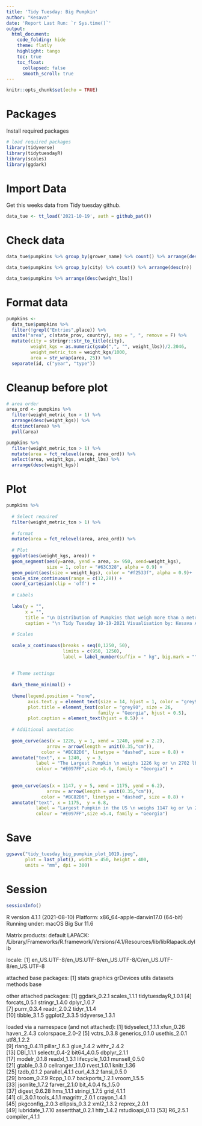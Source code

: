 ```yaml
---
title: 'Tidy Tuesday: Big Pumpkin'
author: "Kesava"
date: 'Report Last Run: `r Sys.time()`'
output:
  html_document:
    code_folding: hide
    theme: flatly
    highlight: tango
    toc: true
    toc_float:
      collapsed: false
      smooth_scroll: true
---
```


```r
knitr::opts_chunk$set(echo = TRUE)
```

# Packages

Install required packages

```r
# load required packages
library(tidyverse)
library(tidytuesdayR)
library(scales)
library(ggdark)
```

# Import Data

Get this weeks data from Tidy tuesday github.

```r
data_tue <- tt_load('2021-10-19', auth = github_pat())
```

# Check data

```r
data_tue$pumpkins %>% group_by(grower_name) %>% count() %>% arrange(desc(n))

data_tue$pumpkins %>% group_by(city) %>% count() %>% arrange(desc(n))

data_tue$pumpkins %>% arrange(desc(weight_lbs))
```

# Format data

```r
pumpkins <- 
  data_tue$pumpkins %>% 
  filter(!grepl("Entries",place)) %>% 
  unite("area", c(state_prov, country), sep = ", ", remove = F) %>% 
  mutate(city = stringr::str_to_title(city),
         weight_kgs = as.numeric(gsub(",", "", weight_lbs))/2.2046, 
         weight_metric_ton = weight_kgs/1000, 
         area = str_wrap(area, 25)) %>% 
  separate(id, c("year", "type"))
```

# Cleanup before plot

```r
# area order
area_ord <- pumpkins %>% 
  filter(weight_metric_ton > 1) %>% 
  arrange(desc(weight_kgs)) %>% 
  distinct(area) %>% 
  pull(area)

pumpkins %>%  
  filter(weight_metric_ton > 1) %>% 
  mutate(area = fct_relevel(area, area_ord)) %>% 
  select(area, weight_kgs, weight_lbs) %>% 
  arrange(desc(weight_kgs))
```

# Plot

```r

pumpkins %>%  
  
  # Select required
  filter(weight_metric_ton > 1) %>% 
  
  # format
  mutate(area = fct_relevel(area, area_ord)) %>%
  
  # Plot
  ggplot(aes(weight_kgs, area)) +
  geom_segment(aes(y=area, yend = area, x= 950, xend=weight_kgs), 
               size = 1, color = "#63C328", alpha = 0.9) +
  geom_point(aes(size = weight_kgs), color = "#f2533f", alpha = 0.9)+
  scale_size_continuous(range = c(12,28)) +
  coord_cartesian(clip = 'off') +
  
  # Labels
  
  labs(y = "", 
       x = "", 
       title = "\n Distribution of Pumpkins that weigh more than a metric ton (1000 kg) \n", 
       caption = "\n Tidy Tuesday 10-19-2021 Visualisation by: Kesava Asam \n Data source: bigpumpkin.com") +
  
  # Scales
  
  scale_x_continuous(breaks = seq(0,1250, 50), 
                     limits = c(950, 1250), 
                     label = label_number(suffix = " kg", big.mark = "")) +
  
  
  # Theme settings
  
  dark_theme_minimal() +
  
  theme(legend.position = "none", 
        axis.text.y = element_text(size = 14, hjust = 1, color = "grey90"), 
        plot.title = element_text(color = "grey90", size = 26,
                                  family = "Georgia", hjust = 0.5), 
        plot.caption = element_text(hjust = 0.5)) +
  
  # Additional annotation
  
  geom_curve(aes(x = 1226, y = 1, xend = 1240, yend = 2.2),
               arrow = arrow(length = unit(0.35,"cm")), 
             color = "#BC82D6", linetype = "dashed", size = 0.8) +
  annotate("text", x = 1240,  y = 3, 
           label = "The Largest Pumpkin \n weighs 1226 kg or \n 2702 lbs.", 
           colour = "#E097FF",size =5.6, family = "Georgia") +
  
  
  geom_curve(aes(x = 1147, y = 5, xend = 1175, yend = 6.2),
               arrow = arrow(length = unit(0.35,"cm")), 
             color = "#BC82D6", linetype = "dashed", size = 0.8) +
  annotate("text", x = 1175,  y = 6.8, 
           label = "Largest Pumpkin in the US \n weighs 1147 kg or \n 2528 lbs.", 
           colour = "#E097FF",size =5.4, family = "Georgia")

```

# Save

```r
ggsave("tidy_tuesday_big_pumpkin_plot_1019.jpeg", 
       plot = last_plot(), width = 450, height = 400, 
       units = "mm", dpi = 300)
```

# Session

```r
sessionInfo()
```


R version 4.1.1 (2021-08-10)
Platform: x86_64-apple-darwin17.0 (64-bit)
Running under: macOS Big Sur 11.6

Matrix products: default
LAPACK: /Library/Frameworks/R.framework/Versions/4.1/Resources/lib/libRlapack.dylib

locale:
[1] en_US.UTF-8/en_US.UTF-8/en_US.UTF-8/C/en_US.UTF-8/en_US.UTF-8

attached base packages:
[1] stats     graphics  grDevices utils     datasets  methods   base     

other attached packages:
 [1] ggdark_0.2.1       scales_1.1.1       tidytuesdayR_1.0.1
 [4] forcats_0.5.1      stringr_1.4.0      dplyr_1.0.7       
 [7] purrr_0.3.4        readr_2.0.2        tidyr_1.1.4       
[10] tibble_3.1.5       ggplot2_3.3.5      tidyverse_1.3.1   

loaded via a namespace (and not attached):
 [1] tidyselect_1.1.1 xfun_0.26        haven_2.4.3      colorspace_2.0-2
 [5] vctrs_0.3.8      generics_0.1.0   usethis_2.0.1    utf8_1.2.2      
 [9] rlang_0.4.11     pillar_1.6.3     glue_1.4.2       withr_2.4.2     
[13] DBI_1.1.1        selectr_0.4-2    bit64_4.0.5      dbplyr_2.1.1    
[17] modelr_0.1.8     readxl_1.3.1     lifecycle_1.0.1  munsell_0.5.0   
[21] gtable_0.3.0     cellranger_1.1.0 rvest_1.0.1      knitr_1.36      
[25] tzdb_0.1.2       parallel_4.1.1   curl_4.3.2       fansi_0.5.0     
[29] broom_0.7.9      Rcpp_1.0.7       backports_1.2.1  vroom_1.5.5     
[33] jsonlite_1.7.2   farver_2.1.0     bit_4.0.4        fs_1.5.0        
[37] digest_0.6.28    hms_1.1.1        stringi_1.7.5    grid_4.1.1      
[41] cli_3.0.1        tools_4.1.1      magrittr_2.0.1   crayon_1.4.1    
[45] pkgconfig_2.0.3  ellipsis_0.3.2   xml2_1.3.2       reprex_2.0.1    
[49] lubridate_1.7.10 assertthat_0.2.1 httr_1.4.2       rstudioapi_0.13 
[53] R6_2.5.1         compiler_4.1.1 
